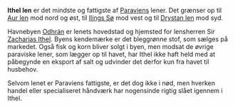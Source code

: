 {{title:Ithel len}}
{{author:Laura Holmegaard}}
{{timestamp:2009-09-18T14:22:12Z}}
{{copyright:Ithel len}}
'''Ithel len''' er det mindste og fattigste af [[Paravien|Paraviens]] lener. Det grænser op til [[Aur len]] mod nord og øst, til [[Ilings Sø]] mod vest og til [[Drystan len]] mod syd.

Havnebyen [[Odhrán]] er lenets hovedstad og hjemsted for lensherren Sir [[Zacharias Ithel]]. Byens kendemærke er det bleggrønne stof, som sælges på markedet. Også fisk og korn bliver solgt i byen, men modsat de øvrige paraviske lener, som lægger op til havet, har Ithel ikke haft held med at påbegynde en eksport af salt og udvinder det derfor kun fra havet til husbehov.

Selvom lenet er Paraviens fattigste, er det dog ikke i nød, men hverken handel eller specialiseret håndværk har nogensinde rigtig slået igennem i Ithel.
